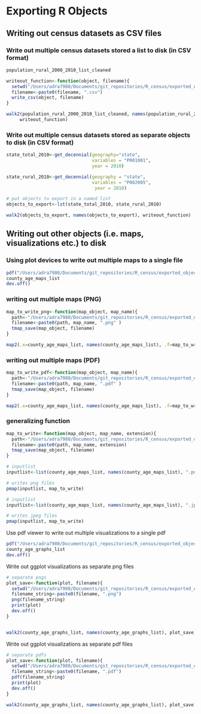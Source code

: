 # Exporting R Objects

## Writing out census datasets as CSV files 

### Write out multiple census datasets stored a list to disk (in CSV format)

```r
population_rural_2000_2010_list_cleaned
```

```r
writeout_function<-function(object, filename){
  setwd("/Users/adra7980/Documents/git_repositories/R_census/exported_objects/exported_datasets")
  filename<-paste0(filename, ".csv")
  write_csv(object, filename)
}

walk2(population_rural_2000_2010_list_cleaned, names(population_rural_2000_2010_list_cleaned), 
     writeout_function)
```


### Write out multiple census datasets stored as separate objects to disk (in CSV format)

```r
state_total_2010<-get_decennial(geography="state", 
                                variables = "P001001",
                                year = 2010)

state_rural_2010<-get_decennial(geography = "state", 
                                variables = "P002005",
                                 year = 2010)

```


```r
# put objects to export in a named list
objects_to_export<-lst(state_total_2010, state_rural_2010)

walk2(objects_to_export, names(objects_to_export), writeout_function)
```


## Writing out other objects (i.e. maps, visualizations etc.) to disk

### Using plot devices to write out multiple maps to a single file

```r
pdf("/Users/adra7980/Documents/git_repositories/R_census/exported_objects/visualizations/age_maps.pdf")
county_age_maps_list
dev.off()
```

### writing out multiple maps (PNG)

```r
map_to_write_png<-function(map_object, map_name){
  path<-"/Users/adra7980/Documents/git_repositories/R_census/exported_objects/visualizations/"
  filename<-paste0(path, map_name, ".png" )
  tmap_save(map_object, filename)
}

map2(.x=county_age_maps_list, names(county_age_maps_list), .f=map_to_write_png)
```

### writing out multiple maps (PDF)

```r
map_to_write_pdf<-function(map_object, map_name){
  path<-"/Users/adra7980/Documents/git_repositories/R_census/exported_objects/visualizations/"
  filename<-paste0(path, map_name, ".pdf" )
  tmap_save(map_object, filename)
}

map2(.x=county_age_maps_list, names(county_age_maps_list), .f=map_to_write_pdf)
```


### generalizing function

```r
map_to_write<-function(map_object, map_name, extension){
  path<-"/Users/adra7980/Documents/git_repositories/R_census/exported_objects/visualizations/"
  filename<-paste0(path, map_name, extension)
  tmap_save(map_object, filename)
}

# inputlist
inputlist<-list(county_age_maps_list, names(county_age_maps_list), ".png")

# writes png files
pmap(inputlist, map_to_write)

# inputlist
inputlist<-list(county_age_maps_list, names(county_age_maps_list), ".jpeg")

# writes jpeg files
pmap(inputlist, map_to_write)

```


Use pdf viewer to write out multiple visualizations to a single pdf
```r
pdf("/Users/adra7980/Documents/git_repositories/R_census/exported_objects/visualizations/age_viz.pdf")
county_age_graphs_list
dev.off()
```

Write out ggplot visualizations as separate png files 
```r
# separate pngs
plot_save<-function(plot, filename){
  setwd("/Users/adra7980/Documents/git_repositories/R_census/exported_objects/visualizations")
  filename_string<-paste0(filename, ".png")
  png(filename_string)
  print(plot)
  dev.off()
}


walk2(county_age_graphs_list, names(county_age_graphs_list), plot_save)

```


Write out ggplot visualizations as separate pdf files 

```r
# separate pdfs 
plot_save<-function(plot, filename){
  setwd("/Users/adra7980/Documents/git_repositories/R_census/exported_objects/visualizations")
  filename_string<-paste0(filename, ".pdf")
  pdf(filename_string)
  print(plot)
  dev.off()
}

walk2(county_age_graphs_list, names(county_age_graphs_list), plot_save)
```













